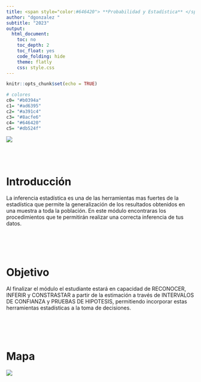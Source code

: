 ```yaml
---
title: <span style="color:#646420"> **Probabilidad y Estadística** </span>
author: "dgonzalez "
subtitle: "2023" 
output:
  html_document:
    toc: no
    toc_depth: 2
    toc_float: yes
    code_folding: hide
    theme: flatly
    css: style.css
---
```


```r
knitr::opts_chunk$set(echo = TRUE)

# colores
c0= "#b0394a"
c1= "#ad6395"
c2= "#a391c4"
c3= "#8acfe6"
c4= "#646420"
c5= "#db524f"
```

![](img/banner4.png)

<br/><br/>

# **Introducción**

La inferencia estadística es una de las herramientas mas fuertes de la estadística que  permite la generalización de los resultados  obtenidos  en una muestra a  toda  la población. En este módulo encontraras los procedimientos que te permitirán realizar una correcta inferencia de tus datos.

<br/><br/><br/>

# **Objetivo**

Al finalizar el módulo el estudiante estará en capacidad de RECONOCER, INFERIR y CONSTRASTAR a partir de la estimación a través de INTERVALOS DE CONFIANZA  y PRUEBAS DE HIPOTESIS, permitiendo incorporar estas herramientas estadísticas a la toma de decisiones.


<br/><br/><br/>

# **Mapa**

![](img/mapU4B.png)

